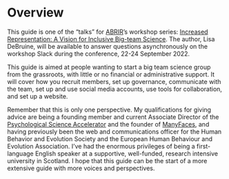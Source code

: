 # Overview {-}

This guide is one of the "talks" for [ABRIR](https://abrirpsy.org)'s workshop series: [Increased Representation: A Vision for Inclusive Big-team Science](https://abrirpsy.org/program-updated-increased-representation-workshop-series/). The author, Lisa DeBruine, will be available to answer questions asynchronously on the workshop Slack during the conference, 22-24 September 2022.

This guide is aimed at people wanting to start a big team science group from the grassroots, with little or no financial or administrative support. It will cover how you recruit members, set up governance, communicate with the team, set up and use social media accounts, use tools for collaboration, and set up a website.

Remember that this is only one perspective. My qualifications for giving advice are being a founding member and current Associate Director of the [Psychological Science Accelerator](https://psysciacc.org) and the founder of [ManyFaces](https://twitter.com/ManyFacesTeam), and having previously been the web and communications officer for the Human Behavior and Evolution Society and the European Human Behaviour and Evolution Association. I've had the enormous privileges of being a first-language English speaker at a supportive, well-funded, research intensive university in Scotland. I hope that this guide can be the start of a more extensive guide with more voices and perspectives.


